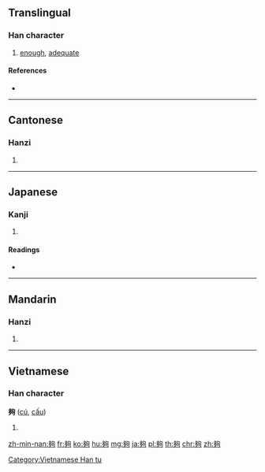 {{also|够}}
==Translingual==

===Han character===
{{Han char|rn=36|rad=夕|as=08|sn=11|four=27220|canj=NNPR|ids=⿰多句}}

# [[enough]], [[adequate]]

====References====
* {{Han ref|kx=0247.100|dkj=05777|dj=0491.120|hdz=20864.050|uh=5920|ud=22816|bh=B0F7|bd=45303}}

----

==Cantonese==

===Hanzi===
{{yue-hanzi|jyut=gau3|y=gau3|sim=够}}

# {{defn|lang=yue|sort=夕08}}

----

==Japanese==

===Kanji===
{{ja-kanji|grade=|rs=夕08}}

# {{defn|lang=ja|sort=夕08}}

====Readings====
* {{ja-readings|on=[[こう]] (kō), [[く]] (ku)|kun=[[あつまる]] (atsumaru), [[おおい]] (ooi)}}

----

==Mandarin==

===Hanzi===
{{cmn-hanzi|sim=够|pin=[[gòu]] ([[gou4]])|wg=kou<sup>4</sup>}}

# {{defn|lang=cmn|sort=夕08}}

----

==Vietnamese==

===Han character===
'''夠''' ([[cú]], [[cấu]])

# {{defn|lang=vi}}

[[Category:Vietnamese Han tu]]

[[zh-min-nan:夠]]
[[fr:夠]]
[[ko:夠]]
[[hu:夠]]
[[mg:夠]]
[[ja:夠]]
[[pl:夠]]
[[th:夠]]
[[chr:夠]]
[[zh:夠]]